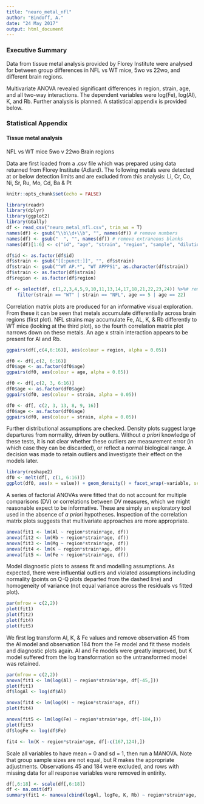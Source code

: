 ```yaml
---
title: "neuro_metal_nfl"
author: "Bindoff, A."
date: "24 May 2017"
output: html_document
---
```


### Executive Summary

Data from tissue metal analysis provided by Florey Institute were analysed for between group differences in NFL vs WT mice, 5wo vs 22wo, and different brain regions.

Multivariate ANOVA revealed significant differences in region, strain, age, and all two-way interactions. The dependent variables were log(Fe), log(Al), K, and Rb. Further analysis is planned. A statistical appendix is provided below.

### Statistical Appendix

#### Tissue metal analysis

NFL vs WT mice
5wo v 22wo
Brain regions

Data are first loaded from a .csv file which was prepared using data returned from Florey Institute (Adlard). The following metals were detected at or below detection limits and are excluded from this analysis: Li, Cr,  Co, Ni, Sr, Ru,  Mo, Cd, Ba & Pt


```r
knitr::opts_chunk$set(echo = FALSE)
```

```r
library(readr)
library(dplyr)
library(ggplot2)
library(GGally)
df <- read_csv("neuro_metal_nfl.csv", trim_ws = T)
names(df) <- gsub("\\b\\d+\\b", "", names(df)) # remove numbers
names(df) <- gsub("  ", "", names(df)) # remove extraneous blanks
names(df)[1:6] <- c("id", "age", "strain", "region", "sample", "dilution")

df$id <- as.factor(df$id)
df$strain <- gsub("[[:punct:]]", "", df$strain)
df$strain <- gsub("^WT AP.*", "WT APPPS1", as.character(df$strain))
df$strain <- as.factor(df$strain)
df$region <- as.factor(df$region)

df <- select(df, c(1,2,3,4,5,9,10,11,13,14,17,18,21,22,23,24)) %>%# remove metals at or below detection limit
    filter(strain == "WT" | strain == "NFL", age == 5 | age == 22)

```

  
Correlation matrix plots are produced for an informative visual exploration. From these it can be seen that metals accumulate differentially across brain regions (first plot). NFL strains may accumulate Fe, AL, K, & Rb differently to WT mice (looking at the third plot), so the fourth correlation matrix plot narrows down on these metals. An age x strain interaction appears to be present for Al and Rb.  


```r

ggpairs(df[,c(4,6:16)], aes(colour = region, alpha = 0.05))

df0 <- df[,c(2, 6:16)]
df0$age <- as.factor(df0$age)
ggpairs(df0, aes(colour = age, alpha = 0.05))

df0 <- df[,c(2, 3, 6:16)]
df0$age <- as.factor(df0$age)
ggpairs(df0, aes(colour = strain, alpha = 0.05))

df0 <- df[, c(2, 3, 13, 8, 9, 16)]
df0$age <- as.factor(df0$age)
ggpairs(df0, aes(colour = strain, alpha = 0.05))


```


Further distributional assumptions are checked.  Density plots suggest large departures from normality, driven by outliers. Without *a priori* knowledge of these tests, it is not clear whether these outliers are measurement error (in which case they can be discarded), or reflect a normal biological range. A decision was made to retain outliers and investigate their effect on the models later.

```r
library(reshape2)
df0 <- melt(df[, c(1, 6:16)])
ggplot(df0, aes(x = value)) + geom_density() + facet_wrap(~variable, scales = "free", ncol = 3)

```

A series of factorial ANOVAs were fitted that do not account for multiple comparisons (DV) or correlations between DV measures, which we might reasonable expect to be informative. These are simply an exploratory tool used in the absence of *a priori* hypotheses. Inspection of the correlation matrix plots suggests that multivariate approaches are more appropriate.

```r
anova(fit1 <- lm(Al ~ region*strain*age, df))
anova(fit2 <- lm(Rb ~ region*strain*age, df))
anova(fit3 <- lm(Mg ~ region*strain*age, df))
anova(fit4 <- lm(K ~ region*strain*age, df))
anova(fit5 <- lm(Fe ~ region*strain*age, df))
```


Model diagnostic plots to assess fit and modelling assumptions. As expected, there were influential outliers and violated assumptions including normality (points on Q-Q plots departed from the dashed line) and homogeneity of variance (not equal variance across the residuals vs fitted plot).

```r
par(mfrow = c(2,2))
plot(fit1)
plot(fit2)
plot(fit4)
plot(fit5)

```


We first log transform Al, K, & Fe values and remove observation 45 from the Al model and observation 184 from the Fe model and fit these models and diagnostic plots again. Al and Fe models were greatly improved, but K model suffered from the log transformation so the untransformed model was retained.

```r
par(mfrow = c(2,2))
anova(fit1 <- lm(log(Al) ~ region*strain*age, df[-45,]))
plot(fit1)
df$logAl <- log(df$Al)

anova(fit4 <- lm(log(K) ~ region*strain*age, df))
plot(fit4)

anova(fit5 <- lm(log(Fe) ~ region*strain*age, df[-184,]))
plot(fit5)
df$logFe <- log(df$Fe)

fit4 <- lm(K ~ region*strain*age, df[-c(167,124),])

```

Scale all variables to have mean = 0 and sd = 1, then run a MANOVA. Note that group sample sizes are not equal, but R makes the appropriate adjustments. Observations 45 and 184 were excluded, and rows with missing data for all response variables were removed in entirity.

```r
df[,6:18] <- scale(df[,6:18])
df <- na.omit(df)
summary(fit1 <- manova(cbind(logAl, logFe, K, Rb) ~ region*strain*age, df[-c(45, 184),]))


```

